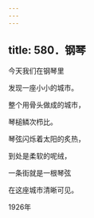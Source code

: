 ```yaml
---
---
---
```

title: 580．钢琴
---




今天我们在钢琴里

发现一座小小的城市。

整个用骨头做成的城市，

琴槌鳞次栉比。

琴弦闪烁着太阳的炙热，

到处是柔软的呢绒，

一条街就是一根琴弦

在这座城市清晰可见。

1926年